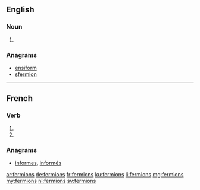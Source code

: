 {{also|fermións}}
==English==

===Noun===
{{head|en|plural}}

# {{plural of|fermion|lang=en}}

===Anagrams===
* [[ensiform#English|ensiform]]
* [[sfermion#English|sfermion]]

----

==French==

===Verb===
{{fr-verb-form}}

# {{conjugation of|fermer||1|p|imperf|ind|lang=fr}}
# {{conjugation of|fermer||1|p|pres|sub|lang=fr}}

===Anagrams===
* [[informes#French|informes]], [[informés#French|informés]]

[[ar:fermions]]
[[de:fermions]]
[[fr:fermions]]
[[ku:fermions]]
[[li:fermions]]
[[mg:fermions]]
[[my:fermions]]
[[nl:fermions]]
[[sv:fermions]]